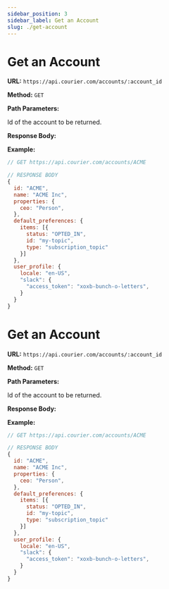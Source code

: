 ```yaml
---
sidebar_position: 3
sidebar_label: Get an Account
slug: ./get-account
---
```



# Get an Account

**URL:** `https://api.courier.com/accounts/:account_id`

**Method:** `GET`

**Path Parameters:**

<Params>
  <Param name="account_id" type="string" required>
    Id of the account to be returned.
  </Param>
</Params>

**Response Body:**

<AccountResponse />

**Example:**

```js
// GET https://api.courier.com/accounts/ACME

// RESPONSE BODY
{
  id: "ACME",
  name: "ACME Inc",
  properties: {
    ceo: "Person",
  },
  default_preferences: {
    items: [{
      status: "OPTED_IN",
      id: "my-topic",
      type: "subscription_topic"
    }]
  },
  user_profile: {
    locale: "en-US",
    "slack": {
      "access_token": "xoxb-bunch-o-letters",
    }
  }
}
```

# Get an Account

**URL:** `https://api.courier.com/accounts/:account_id`

**Method:** `GET`

**Path Parameters:**

<Params>
  <Param name="account_id" type="string" required>
    Id of the account to be returned.
  </Param>
</Params>

**Response Body:**

<FullAccountResponse />

**Example:**

```js
// GET https://api.courier.com/accounts/ACME

// RESPONSE BODY
{
  id: "ACME",
  name: "ACME Inc",
  properties: {
    ceo: "Person",
  },
  default_preferences: {
    items: [{
      status: "OPTED_IN",
      id: "my-topic",
      type: "subscription_topic"
    }]
  },
  user_profile: {
    locale: "en-US",
    "slack": {
      "access_token": "xoxb-bunch-o-letters",
    }
  }
}
```
